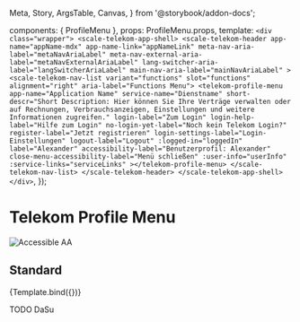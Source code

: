   Meta,
  Story,
  ArgsTable,
  Canvas,
} from '@storybook/addon-docs';

<Meta title="Components/Telekom Profile Menu" component={ProfileMenu} />

  components: { ProfileMenu },
  props: ProfileMenu.props,
  template: `
    <div class="wrapper">
      <scale-telekom-app-shell>
        <scale-telekom-header
              app-name="appName-mdx"
              app-name-link="appNameLink"
              meta-nav-aria-label="metaNavAriaLabel"
              meta-nav-external-aria-label="metaNavExternalAriaLabel"
              lang-switcher-aria-label="langSwitcherAriaLabel"
              main-nav-aria-label="mainNavAriaLabel"
            >
              <scale-telekom-nav-list variant="functions" slot="functions" alignment="right" aria-label="Functions Menu">
                <telekom-profile-menu
                  app-name="Application Name"
                  service-name="Dienstname"
                  short-descr="Short Description: Hier können Sie Ihre Verträge verwalten oder auf Rechnungen, Verbrauchsanzeigen, Einstellungen und weitere Informationen zugreifen."
                  login-label="Zum Login"
                  login-help-label="Hilfe zum Login"
                  no-login-yet-label="Noch kein Telekom Login?"
                  register-label="Jetzt registrieren"
                  login-settings-label="Login-Einstellungen"
                  logout-label="Logout"
                  :logged-in="loggedIn"
                  label="Alexander"
                  accessibility-label="Benutzerprofil: Alexander"
                  close-menu-accessibility-label="Menü schließen"
                  :user-info="userInfo"
                  :service-links="serviceLinks"
                ></telekom-profile-menu>
              </scale-telekom-nav-list>
            </scale-telekom-header>
      </scale-telekom-app-shell>
    </div>
  `,
});

<div
  style={{
    display: 'inline-flex',
    alignItems: 'center',
    justifyContent: 'space-between',
    width: '100%',
  }}
>
  <h1>Telekom Profile Menu</h1>
  <img src="assets/aa.png" alt="Accessible AA" />
</div>

## Standard

<Canvas withSource="none">
  <Story
    name="Standard"
    args={{
      loggedIn: false,
      userInfo: JSON.stringify({
        name: 'Alexander Dreyer',
        email: 'alexander.dreyer@t-online.de',
      }),
      serviceLinks: JSON.stringify([
        {
          name: 'My Account',
          href: 'https://www.telekom.de/mein-kundencenter',
          icon: 't-product-measure-internet-speed',
        },
        {
          name: 'E-Mail Center',
          href: 'https://www.telekom.de/e-mail/e-mail-center',
          icon: 'communication-mail-opened',
        },
        {
          name: 'MagentaTV',
          href: 'https://web.magentatv.de/EPG/',
          icon: 't-product-magenta-tv',
        },
        {
          name: 'MagentaSport',
          href: 'https://www.magentasport.de',
          icon: 't-product-telekom-1t1',
        },
        {
          name: 'MagentaCloud',
          href: 'https://magentacloud.de',
          icon: 'action-upload-to-cloud',
        },
        {
          name: 'MagentaHome Web',
          href: 'https://cockpit.telekom.net',
          icon: 'home-smarthome',
        }
      ])
    }}
    inline={false}
    height={500}
  >
    {Template.bind({})}
  </Story>
</Canvas>

<p>TODO DaSu</p>
